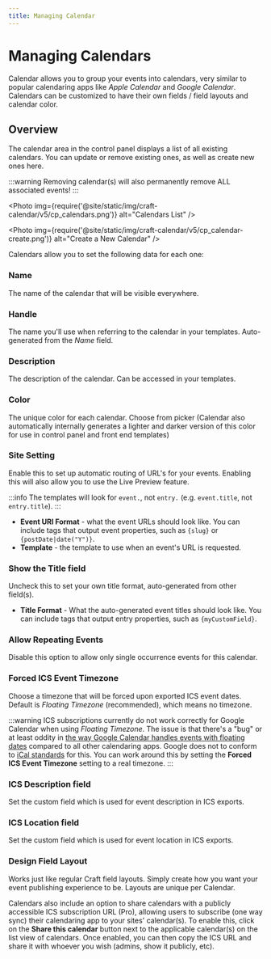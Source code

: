 ```yaml
---
title: Managing Calendar
---
```



# Managing Calendars

Calendar allows you to group your events into calendars, very similar to popular calendaring apps like _Apple Calendar_ and _Google Calendar_. Calendars can be customized to have their own fields / field layouts and calendar color.

## Overview

The calendar area in the control panel displays a list of all existing calendars. You can update or remove existing ones, as well as create new ones here.

:::warning
Removing calendar(s) will also permanently remove ALL associated events!
:::

<Photo
  img={require('@site/static/img/craft-calendar/v5/cp_calendars.png')}
  alt="Calendars List"
/>

<Photo
  img={require('@site/static/img/craft-calendar/v5/cp_calendar-create.png')}
  alt="Create a New Calendar"
/>

Calendars allow you to set the following data for each one:

### Name

The name of the calendar that will be visible everywhere.

### Handle

The name you'll use when referring to the calendar in your templates. Auto-generated from the _Name_ field.

### Description

The description of the calendar. Can be accessed in your templates.

### Color

The unique color for each calendar. Choose from picker (Calendar also automatically internally generates a lighter and darker version of this color for use in control panel and front end templates)

### Site Setting

Enable this to set up automatic routing of URL's for your events. Enabling this will also allow you to use the Live Preview feature.

:::info
The templates will look for `event.`, not `entry.` (e.g. `event.title`, not `entry.title`).
:::

- **Event URI Format** - what the event URLs should look like. You can include tags that output event properties, such as `{slug}` or `{postDate|date("Y")}`.
- **Template** - the template to use when an event's URL is requested.

### Show the Title field

Uncheck this to set your own title format, auto-generated from other field(s).

- **Title Format** - What the auto-generated event titles should look like. You can include tags that output entry properties, such as `{myCustomField}`.

### Allow Repeating Events <Badge type="pro" text="Pro" />

Disable this option to allow only single occurrence events for this calendar.

### Forced ICS Event Timezone <Badge type="pro" text="Pro" />

Choose a timezone that will be forced upon exported ICS event dates. Default is _Floating Timezone_ (recommended), which means no timezone.

:::warning
ICS subscriptions currently do not work correctly for Google Calendar when using _Floating Timezone_. The issue is that there's a "bug" or at least oddity in [the way Google Calendar handles events with floating dates](https://productforums.google.com/forum/#!topic/calendar/Xjxs5UjhsXI) compared to all other calendaring apps. Google does not to conform to [iCal standards](https://tools.ietf.org/html/rfc5545#section-3.3.5) for this. You can work around this by setting the **Forced ICS Event Timezone** setting to a real timezone.
:::

### ICS Description field <Badge type="pro" text="Pro" />

Set the custom field which is used for event description in ICS exports.

### ICS Location field <Badge type="pro" text="Pro" />

Set the custom field which is used for event location in ICS exports.

### Design Field Layout

Works just like regular Craft field layouts. Simply create how you want your event publishing experience to be. Layouts are unique per Calendar.

Calendars also include an option to share calendars with a publicly accessible ICS subscription URL (Pro), allowing users to subscribe (one way sync) their calendaring app to your sites' calendar(s). To enable this, click on the **Share this calendar** button next to the applicable calendar(s) on the list view of calendars. Once enabled, you can then copy the ICS URL and share it with whoever you wish (admins, show it publicly, etc).
